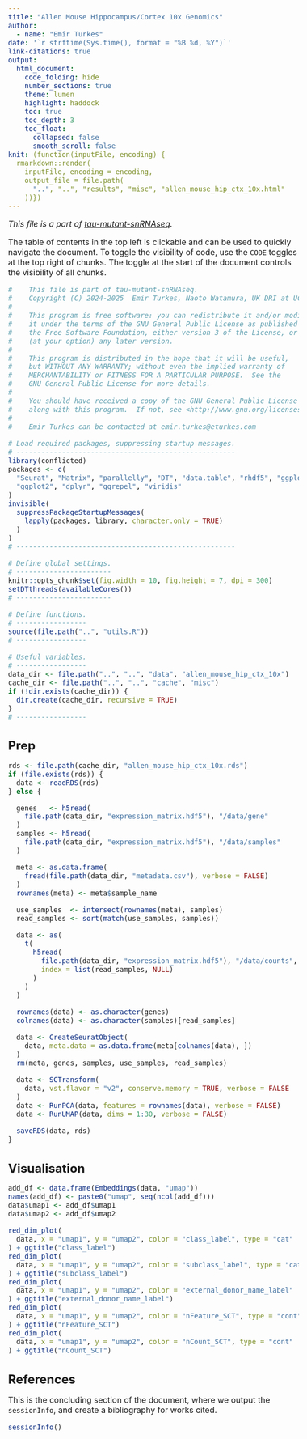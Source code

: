```yaml
---
title: "Allen Mouse Hippocampus/Cortex 10x Genomics"
author:
  - name: "Emir Turkes"
date: '`r strftime(Sys.time(), format = "%B %d, %Y")`'
link-citations: true
output:
  html_document:
    code_folding: hide
    number_sections: true
    theme: lumen
    highlight: haddock
    toc: true
    toc_depth: 3
    toc_float:
      collapsed: false
      smooth_scroll: false
knit: (function(inputFile, encoding) {
  rmarkdown::render(
    inputFile, encoding = encoding,
    output_file = file.path(
      "..", "..", "results", "misc", "allen_mouse_hip_ctx_10x.html"
    ))})
---
```


<style type="text/css">
body {font-size: 16px;}
h1.title {font-size: 35px;}
h1 {font-size: 24px;}
h2 {font-size: 22px;}
h3 {font-size: 20px;}
.toc-content {padding-left: 0px; padding-right: 0px;}
div.tocify {width: 100%;}
.tocify-subheader .tocify-item {
  font-size: 0.95em; padding-left: 25px; text-indent: 0;
}
.tocify-subheader .tocify-subheader .tocify-item {
  font-size: 0.95em; padding-left: 35px; text-indent: 0;
}
div.main-container {max-width: none; width: 100%;}
</style>

*This file is a part of [tau-mutant-snRNAseq](https://github.com/eturkes/tau-mutant-snRNAseq).*

The table of contents in the top left is clickable and can be used to quickly navigate the document.
To toggle the visibility of code, use the `CODE` toggles at the top right of chunks.
The toggle at the start of the document controls the visibility of all chunks.

```r
#    This file is part of tau-mutant-snRNAseq.
#    Copyright (C) 2024-2025  Emir Turkes, Naoto Watamura, UK DRI at UCL
#
#    This program is free software: you can redistribute it and/or modify
#    it under the terms of the GNU General Public License as published by
#    the Free Software Foundation, either version 3 of the License, or
#    (at your option) any later version.
#
#    This program is distributed in the hope that it will be useful,
#    but WITHOUT ANY WARRANTY; without even the implied warranty of
#    MERCHANTABILITY or FITNESS FOR A PARTICULAR PURPOSE.  See the
#    GNU General Public License for more details.
#
#    You should have received a copy of the GNU General Public License
#    along with this program.  If not, see <http://www.gnu.org/licenses/>.
#
#    Emir Turkes can be contacted at emir.turkes@eturkes.com

# Load required packages, suppressing startup messages.
# -----------------------------------------------------
library(conflicted)
packages <- c(
  "Seurat", "Matrix", "parallelly", "DT", "data.table", "rhdf5", "ggplot2",
  "ggplot2", "dplyr", "ggrepel", "viridis"
)
invisible(
  suppressPackageStartupMessages(
    lapply(packages, library, character.only = TRUE)
  )
)
# -----------------------------------------------------

# Define global settings.
# -----------------------
knitr::opts_chunk$set(fig.width = 10, fig.height = 7, dpi = 300)
setDTthreads(availableCores())
# -----------------------

# Define functions.
# -----------------
source(file.path("..", "utils.R"))
# -----------------

# Useful variables.
# -----------------
data_dir <- file.path("..", "..", "data", "allen_mouse_hip_ctx_10x")
cache_dir <- file.path("..", "..", "cache", "misc")
if (!dir.exists(cache_dir)) {
  dir.create(cache_dir, recursive = TRUE)
}
# -----------------
```

# Prep

```r
rds <- file.path(cache_dir, "allen_mouse_hip_ctx_10x.rds")
if (file.exists(rds)) {
  data <- readRDS(rds)
} else {

  genes   <- h5read(
    file.path(data_dir, "expression_matrix.hdf5"), "/data/gene"
  )
  samples <- h5read(
    file.path(data_dir, "expression_matrix.hdf5"), "/data/samples"
  )

  meta <- as.data.frame(
    fread(file.path(data_dir, "metadata.csv"), verbose = FALSE)
  )
  rownames(meta) <- meta$sample_name

  use_samples  <- intersect(rownames(meta), samples)
  read_samples <- sort(match(use_samples, samples))

  data <- as(
    t(
      h5read(
        file.path(data_dir, "expression_matrix.hdf5"), "/data/counts",
        index = list(read_samples, NULL)
      )
    )
  )

  rownames(data) <- as.character(genes)
  colnames(data) <- as.character(samples)[read_samples]

  data <- CreateSeuratObject(
    data, meta.data = as.data.frame(meta[colnames(data), ])
  )
  rm(meta, genes, samples, use_samples, read_samples)

  data <- SCTransform(
    data, vst.flavor = "v2", conserve.memory = TRUE, verbose = FALSE
  )
  data <- RunPCA(data, features = rownames(data), verbose = FALSE)
  data <- RunUMAP(data, dims = 1:30, verbose = FALSE)

  saveRDS(data, rds)
}
```

# Visualisation

```r
add_df <- data.frame(Embeddings(data, "umap"))
names(add_df) <- paste0("umap", seq(ncol(add_df)))
data$umap1 <- add_df$umap1
data$umap2 <- add_df$umap2

red_dim_plot(
  data, x = "umap1", y = "umap2", color = "class_label", type = "cat"
) + ggtitle("class_label")
red_dim_plot(
  data, x = "umap1", y = "umap2", color = "subclass_label", type = "cat"
) + ggtitle("subclass_label")
red_dim_plot(
  data, x = "umap1", y = "umap2", color = "external_donor_name_label"
) + ggtitle("external_donor_name_label")
red_dim_plot(
  data, x = "umap1", y = "umap2", color = "nFeature_SCT", type = "cont"
) + ggtitle("nFeature_SCT")
red_dim_plot(
  data, x = "umap1", y = "umap2", color = "nCount_SCT", type = "cont"
) + ggtitle("nCount_SCT")
```

# References

This is the concluding section of the document, where we output the `sessionInfo`, and create a bibliography for works cited.

```r
sessionInfo()
```
